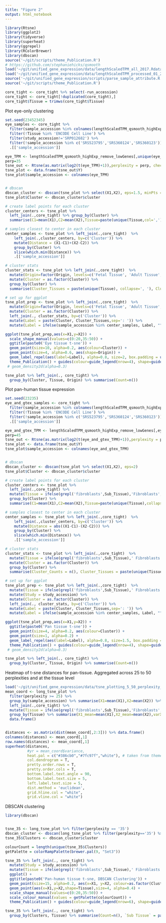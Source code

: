 ```yaml
---
title: "Figure 2"
output: html_notebook
---
```


```r
library(Rtsne)
library(ggplot2)
library(tidyverse)
library(superheat)
library(ggrepel)
library(RColorBrewer)
library(dbscan)
source('~/git/scripts/theme_Publication.R')
# https://github.com/stephaniehicks/qsmooth
load('~/git/unified_gene_expression/data/lengthScaledTPM_all_2017.Rdata')
load('~/git/unified_gene_expression/data/lengthScaledTPM_processed_01_27_2017.Rdata')
source('~/git/unified_gene_expression/scripts/parse_sample_attribute.R')
source('~/git/scripts/theme_Publication.R')

core_tight <- core_tight %>% select(-run_accession)
core_tight <- core_tight[!duplicated(core_tight),]
core_tight$Tissue = trimws(core_tight$Tissue)
```

Plot eye-only clustering
```r
set.seed(23452345)
eye_samples <- core_tight %>% 
  filter(sample_accession %in% colnames(lengthScaledTPM_qsmooth_highExp_remove_lowGenes)) %>% 
  filter(!Tissue %in% 'ENCODE Cell Line') %>% 
  filter(study_accession!='SRP012682') %>% 
  filter(!sample_accession %in% c('SRS523795','SRS360124','SRS360123')) %>% 
  .[['sample_accession']] 

eye_TPM <- lengthScaledTPM_qsmooth_highExp_remove_lowGenes[,unique(eye_samples)]
perp=35
tsne_out <- Rtsne(as.matrix(log2(t(eye_TPM)+1)),perplexity = perp, check_duplicates = FALSE, theta=0.0)
tsne_plot <- data.frame(tsne_out$Y)
tsne_plot$sample_accession <- colnames(eye_TPM)


# dbscan
dbscan_cluster <- dbscan(tsne_plot %>% select(X1,X2), eps=1.5, minPts = 3)
tsne_plot$Cluster <- dbscan_cluster$cluster

# create label points for each cluster
cluster_centers <- tsne_plot %>% 
  left_join(.,core_tight) %>% group_by(Cluster) %>%
  summarise(C1=mean(X1),C2=mean(X2),Tissue=paste(unique(Tissue,col=',')))

# samples closest to center in each cluster
center_samples <- tsne_plot %>% left_join(.,core_tight)  %>%
    left_join(.,cluster_centers, by=c('Cluster')) %>% 
    mutate(Distance = (X1-C1)+(X2-C2)) %>% 
    group_by(Cluster) %>% 
    slice(which.min(Distance)) %>% 
    .[['sample_accession']]

# cluster stats
cluster_stats <- tsne_plot %>% left_join(.,core_tight)  %>% 
  mutate(Origin=factor(Origin, levels=c('Fetal Tissue', 'Adult Tissue', 'Cell Line'))) %>% 
  mutate(Cluster = as.factor(Cluster)) %>% 
  group_by(Cluster) %>% 
  summarise(Cluster_Tissues = paste(unique(Tissue), collapse=', '), Cluster_Counts = paste(n(), ' samples', sep=''))

# set up for ggplot
tsne_plot_prep <- tsne_plot %>% left_join(.,core_tight)  %>% 
  mutate(Origin=factor(Origin, levels=c('Fetal Tissue', 'Adult Tissue', 'Cell Line'))) %>% 
  mutate(Cluster = as.factor(Cluster)) %>% 
  left_join(., cluster_stats, by=c('Cluster')) %>% 
  mutate(Label = paste(Cluster, Cluster_Tissues,sep=': ')) %>% 
  mutate(Label = ifelse(sample_accession %in% center_samples, Label, ""))

ggplot(tsne_plot_prep,aes(x=X1,y=X2)) + 
  scale_shape_manual(values=c(0:20,35:50)) +
  ggtitle(paste0('Eye tissue t-sne')) +
  geom_point(size=10, alpha=0.2, aes(colour=Cluster)) +
  geom_point(size=4, alpha=0.6, aes(shape=Origin)) + 
  geom_label_repel(aes(label=Label), alpha=0.8, size=2, box.padding = unit(0.4, "lines"))  +
  theme_Publication() + guides(colour=guide_legend(nrow=4), shape=guide_legend(nrow=4)) 
 # geom_density2d(alpha=0.3)

tsne_plot %>% left_join(., core_tight) %>% 
  group_by(Cluster, Tissue, Origin) %>% summarise(Count=n())
```





Plot pan-human tissue expression
```r
set.seed(23235)
eye_and_gtex_samples <- core_tight %>% 
  filter(sample_accession %in% colnames(lengthScaledTPM_qsmooth_highExp_remove_lowGenes)) %>% 
  filter(!Tissue %in% 'ENCODE Cell Line') %>% 
  filter(!sample_accession %in% c('SRS523795','SRS360124','SRS360123')) %>% 
  .[['sample_accession']]

eye_and_gtex_TPM <- lengthScaledTPM_qsmooth_highExp_remove_lowGenes[,eye_and_gtex_samples]
perp=45
tsne_out <- Rtsne(as.matrix(log2(t(eye_and_gtex_TPM)+1)),perplexity = perp, check_duplicates = FALSE, theta=0.0)
tsne_plot <- data.frame(tsne_out$Y)
tsne_plot$sample_accession <- colnames(eye_and_gtex_TPM)


# dbscan
dbscan_cluster <- dbscan(tsne_plot %>% select(X1,X2), eps=2)
tsne_plot$Cluster <- dbscan_cluster$cluster

# create label points for each cluster
cluster_centers <- tsne_plot %>% 
  left_join(.,core_tight) %>% 
  mutate(Tissue = ifelse(grepl('fibroblasts',Sub_Tissue),'Fibroblasts',Tissue)) %>% 
  group_by(Cluster) %>%
  summarise(C1=mean(X1),C2=mean(X2),Tissue=paste(unique(Tissue),collapse=','))

# samples closest to center in each cluster
center_samples <- tsne_plot %>% left_join(.,core_tight)  %>%
    left_join(.,cluster_centers, by=c('Cluster')) %>% 
    mutate(Distance = abs((X1-C1)-(X2-C2))) %>% 
    group_by(Cluster) %>% 
    slice(which.min(Distance)) %>% 
    .[['sample_accession']]

# cluster stats
cluster_stats <- tsne_plot %>% left_join(.,core_tight)  %>% 
  mutate(Tissue = ifelse(grepl('fibroblasts',Sub_Tissue),' Fibroblasts',Tissue)) %>% 
  mutate(Cluster = as.factor(Cluster)) %>% 
  group_by(Cluster) %>% 
  summarise(Cluster_Counts = n(), Cluster_Tissues = paste(unique(Tissue), collapse=', '))

# set up for ggplot
tsne_plot_prep <- tsne_plot %>% left_join(.,core_tight)  %>% 
  mutate(Tissue = ifelse(grepl('fibroblasts',Sub_Tissue),' Fibroblasts',Tissue)) %>% 
  mutate(Study = study_accession) %>% 
  mutate(Cluster = as.factor(Cluster)) %>%
  left_join(., cluster_stats, by=c('Cluster')) %>% 
  mutate(Label = paste(Cluster, Cluster_Tissues,sep=': ')) %>% 
  mutate(Label = ifelse(sample_accession %in% center_samples, Label, "")) 

ggplot(tsne_plot_prep,aes(x=X1,y=X2)) + 
  ggtitle(paste0('Pan tissue t-sne')) +
  geom_point(size=4, alpha=0.2, aes(colour=Cluster)) +
  geom_point(size=1, alpha=0.2) + 
  geom_label_repel(aes(label=Label), alpha=0.8, size=1.5, box.padding = unit(0.4, "lines"),force=1)  +
  theme_Publication() + guides(colour=guide_legend(nrow=4), shape=guide_legend(nrow=4)) 
 # geom_density2d(alpha=0.3)

tsne_plot %>% left_join(., core_tight) %>% 
  group_by(Cluster, Tissue, Origin) %>% summarise(Count=n())
```

Heatmap of t-sne distances for pan-tissue. Aggregated across 25 to 50 perplexities and at the tissue level
```r

load('~/git/unified_gene_expression/data/tsne_plotting_5_50_perplexity_2017-02.Rdata')
mean_coord <- long_tsne_plot %>% 
  filter(perplexity >= 25) %>% 
  group_by(sample_accession) %>% summarise(X1=mean(X1),X2=mean(X2)) %>% # group by sample and summarize across all perplexities
  left_join(.,core_tight) %>% 
  mutate(Tissue = ifelse(grepl('fibroblasts',Sub_Tissue),'Fibroblasts',Tissue)) %>% 
  group_by(Tissue) %>% summarise(X1_mean=mean(X1),X2_mean=mean(X2),varX1=var(X1),varX2=var(X2),variance=varX1+varX2) %>%  # then group by tissue and summarise across all samples in a tissue
  data.frame()


distances <- as.matrix(dist(mean_coord[,2:3])) %>% data.frame() 
colnames(distances) <- mean_coord[,1]                     
row.names(distances) <- mean_coord[,1]
superheat(distances, 
          #yr = mean_coord$variance,
          heat.pal = c("#386cb0","#7fc97f","white"), # taken from theme_Publication.R
          col.dendrogram = T,
          pretty.order.rows = T, 
          pretty.order.cols = T,
          bottom.label.text.angle = 90,
          bottom.label.text.size = 5, 
          left.label.text.size = 5,
          dist.method = 'euclidean',
          grid.hline.col = "white",
          grid.vline.col = "white")
```

DBSCAN clustering
```r
library(dbscan)


tsne_35 <- long_tsne_plot %>% filter(perplexity == '35')
dbscan_cluster <- dbscan(long_tsne_plot %>% filter(perplexity=='35') %>% select(X1,X2), eps=2, minPts = 6)
tsne_35$Clusters <- dbscan_cluster$cluster

colourCount = length(unique(tsne_35$Clusters))
getPalette = colorRampPalette(brewer.pal(9, "Set3"))

tsne_35 %>% left_join(., core_tight) %>% 
  mutate(Study = study_accession) %>% 
  mutate(Tissue = ifelse(grepl('fibroblasts',Sub_Tissue),' Fibroblasts',Tissue)) %>% 
  ggplot() + 
  ggtitle(paste0('Pan-human tissue t-sne, DBSCAN Clustering')) +
  geom_point(size=15, alpha=0.2, aes(x=X1, y=X2, colour=as.factor(Clusters))) + 
  geom_point(aes(x=X1,y=X2,shape=Tissue),size=4, alpha=0.4) +
  scale_shape_manual(values=c(0:20,35:50)) +
  scale_colour_manual(values = getPalette(colourCount)) +
  theme_Publication() + guides(colour=guide_legend(nrow=6), shape=guide_legend(nrow=6))

tsne_35 %>% left_join(., core_tight) %>% 
  group_by(Clusters, Tissue) %>% summarise(Count=n(), `Sub Tissue` = paste(unique(Sub_Tissue),collapse=','))
```
